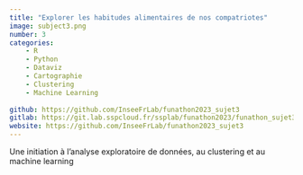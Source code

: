 ```yaml
---
title: "Explorer les habitudes alimentaires de nos compatriotes"
image: subject3.png
number: 3
categories:
    - R
    - Python
    - Dataviz
    - Cartographie
    - Clustering
    - Machine Learning
    
github: https://github.com/InseeFrLab/funathon2023_sujet3
gitlab: https://git.lab.sspcloud.fr/ssplab/funathon2023/funathon_sujet3
website: https://github.com/InseeFrLab/funathon2023_sujet3
---
```


Une initiation à l'analyse exploratoire de données, au clustering et au machine learning
